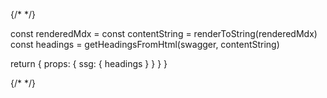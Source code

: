 
{/* <!-- vale off --> */}

  const renderedMdx = <Mdx components={MDXComponents} />
  const contentString = renderToString(renderedMdx)
  const headings = getHeadingsFromHtml(swagger, contentString)

  return {
    props: {
      ssg: { headings }
    }
  }
}

<ApiReference networkName="linea"/>
{/* <!-- vale on --> */}
